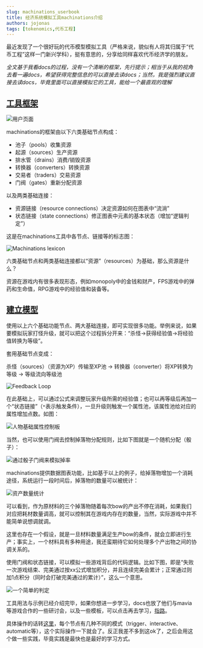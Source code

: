 ```yaml
---
slug: machinations_userbook
title: 经济系统模拟工具machinations介绍
authors: jojonas
tags: [tokenomics,代币工程]
---
```


<!--truncate-->

最近发现了一个很好玩的代币模型模拟工具（严格来说，貌似有人将其归属于“代币工程”这样一门新兴学科），挺有意思的，分享给同样喜欢代币经济学的朋友。

*全文基于我看docs的过程，没有一个清晰的框架，先行提示；相当于从我的视角去看一遍docs，希望获得完整信息的可以直接去读docs；当然，我是强烈建议直接去读docs，毕竟里面可以直接模拟它的工具，能给一个最直观的理解*

## [工具框架](https://machinations.io/docs/framework-basics/)

![用户页面](https://jojonas-blogs.oss-cn-guangzhou.aliyuncs.com/images/20221017105245.png)

machinations的框架由以下六类基础节点构成：

- 池子（pools）收集资源
- 起源（sources）生产资源
- 排水管（drains）消费/销毁资源
- 转换器（converters）转换资源
- 交易者（traders）交易资源
- 门阀（gates）重新分配资源

以及两类基础连接：

- 资源链接（resource connections）决定资源如何在图表中“流淌”
- 状态链接（state connections）修正图表中元素的基本状态（增加“逻辑判定”）

这是在machinations工具中各节点、链接等的标志图：

![Machinations lexicon](https://jojonas-blogs.oss-cn-guangzhou.aliyuncs.com/images/20221017111617.png)

六类基础节点和两类基础连接都以“资源”（resources）为基础，那么资源是什么？

资源在游戏内有很多表现形态，例如monopoly中的金钱和财产，FPS游戏中的弹药和生命值，RPG游戏中的经验值和装备等。

## [建立模型](https://machinations.io/docs/tutorials-examples/)

使用以上六个基础功能节点、两大基础连接，即可实现很多功能。举例来说，如果要模拟玩家打怪升级，就可以把这个过程拆分开来：“杀怪→获得经验值→将经验值转换为等级”。

套用基础节点变成：

杀怪（sources）（资源为XP）传输至XP池 → 转换器（converter）将XP转换为等级 → 等级流向等级池

![Feedback Loop](https://jojonas-blogs.oss-cn-guangzhou.aliyuncs.com/images/20221017144606.png)

在此基础上，可以通过公式来调整玩家升级所需的经验值；也可以再等级后再加一个“状态链接”（`*`表示触发条件），一旦升级则触发一个属性池，该属性池给对应的属性增加点数。如图：

![人物基础属性控制板](https://jojonas-blogs.oss-cn-guangzhou.aliyuncs.com/images/20221020083121.png)

当然，也可以使用门阀去控制掉落物分配规则，比如下图就是一个随机分配（骰子）：

![通过骰子门阀来模拟掉率](https://jojonas-blogs.oss-cn-guangzhou.aliyuncs.com/images/20221022160801.png)

machinations提供数据图表功能，比如基于以上的例子，给掉落物增加一个消耗途径，系统运行一段时间后，掉落物的数量可以被统计：

![资产数量统计](https://jojonas-blogs.oss-cn-guangzhou.aliyuncs.com/images/20221022163846.png)

可以看到，作为原材料的三个掉落物随着每次bow的产出不停在消耗，如果我们对应把耗材数量调高，就可以控制其在游戏内存在的数量，当然，实际游戏中并不能简单说想调就调。

这里也存在一个假设，就是一旦材料数量满足生产bow的条件，就会立即进行生产；事实上，一个材料具有多种用途，我还蛮期待它如何处理多个产出物之间的协调关系的。

使用门阀和状态链接，可以模拟一些游戏背后的代码逻辑。比如下图，即是“失败一次游戏结束、完美通过按xx公式增加积分，并且连续完美会累计；正常通过则加1点积分（同时会打破完美通过的累计）”，这么一个意思。

![一个简单的判定](https://jojonas-blogs.oss-cn-guangzhou.aliyuncs.com/images/20221022165302.png)

工具用法与示例已经介绍完毕，如果你想进一步学习，docs也放了他们与mavia等游戏合作的一些研讨会，以及一些模板，可以点击再去学习，[指路](https://machinations.io/docs/webinars/)。

具体操作的话转[这里](https://my.machinations.io/)，每个节点有几种不同的模式（trigger、interactive、automatic等），这个实际操作一下就会了。反正我差不多到这ok了，之后会用这个做一些实践，毕竟实践是最快也是最好的学习方式。